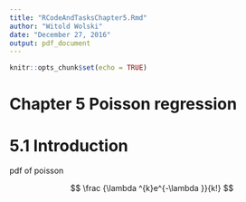 ```yaml
---
title: "RCodeAndTasksChapter5.Rmd"
author: "Witold Wolski"
date: "December 27, 2016"
output: pdf_document
---
```


```r
knitr::opts_chunk$set(echo = TRUE)
```


# Chapter 5 Poisson regression

# 5.1 Introduction

pdf of poisson

$$
\frac {\lambda ^{k}e^{-\lambda }}{k!}
$$

